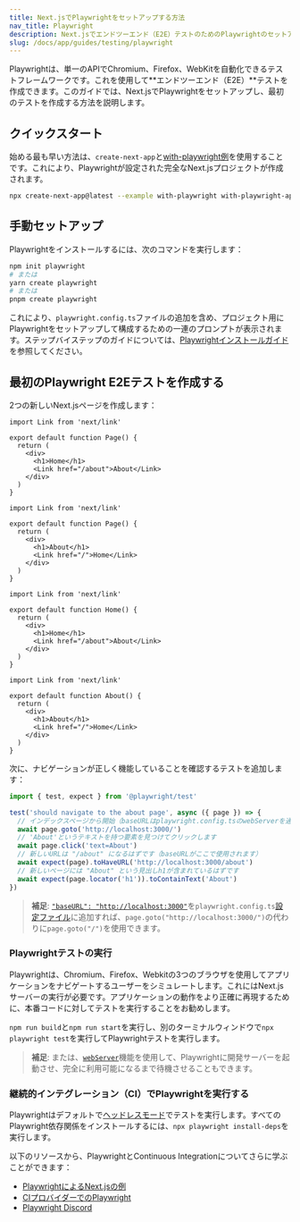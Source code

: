 ```yaml
---
title: Next.jsでPlaywrightをセットアップする方法
nav_title: Playwright
description: Next.jsでエンドツーエンド（E2E）テストのためのPlaywrightのセットアップ方法を学びます。
slug: /docs/app/guides/testing/playwright
---
```


Playwrightは、単一のAPIでChromium、Firefox、WebKitを自動化できるテストフレームワークです。これを使用して**エンドツーエンド（E2E）**テストを作成できます。このガイドでは、Next.jsでPlaywrightをセットアップし、最初のテストを作成する方法を説明します。

## クイックスタート

始める最も早い方法は、`create-next-app`と[with-playwright例](https://github.com/vercel/next.js/tree/canary/examples/with-playwright)を使用することです。これにより、Playwrightが設定された完全なNext.jsプロジェクトが作成されます。

```bash filename="Terminal"
npx create-next-app@latest --example with-playwright with-playwright-app
```

## 手動セットアップ

Playwrightをインストールするには、次のコマンドを実行します：

```bash filename="Terminal"
npm init playwright
# または
yarn create playwright
# または
pnpm create playwright
```

これにより、`playwright.config.ts`ファイルの追加を含め、プロジェクト用にPlaywrightをセットアップして構成するための一連のプロンプトが表示されます。ステップバイステップのガイドについては、[Playwrightインストールガイド](https://playwright.dev/docs/intro#installation)を参照してください。

## 最初のPlaywright E2Eテストを作成する

2つの新しいNext.jsページを作成します：

<AppOnly>

```tsx filename="app/page.tsx"
import Link from 'next/link'

export default function Page() {
  return (
    <div>
      <h1>Home</h1>
      <Link href="/about">About</Link>
    </div>
  )
}
```

```tsx filename="app/about/page.tsx"
import Link from 'next/link'

export default function Page() {
  return (
    <div>
      <h1>About</h1>
      <Link href="/">Home</Link>
    </div>
  )
}
```

</AppOnly>

<PagesOnly>

```tsx filename="pages/index.ts"
import Link from 'next/link'

export default function Home() {
  return (
    <div>
      <h1>Home</h1>
      <Link href="/about">About</Link>
    </div>
  )
}
```

```tsx filename="pages/about.ts"
import Link from 'next/link'

export default function About() {
  return (
    <div>
      <h1>About</h1>
      <Link href="/">Home</Link>
    </div>
  )
}
```

</PagesOnly>

次に、ナビゲーションが正しく機能していることを確認するテストを追加します：

```ts filename="tests/example.spec.ts"
import { test, expect } from '@playwright/test'

test('should navigate to the about page', async ({ page }) => {
  // インデックスページから開始（baseURLはplaywright.config.tsのwebServerを通じて設定されています）
  await page.goto('http://localhost:3000/')
  // 'About'というテキストを持つ要素を見つけてクリックします
  await page.click('text=About')
  // 新しいURLは "/about" になるはずです（baseURLがここで使用されます）
  await expect(page).toHaveURL('http://localhost:3000/about')
  // 新しいページには "About" という見出しh1が含まれているはずです
  await expect(page.locator('h1')).toContainText('About')
})
```

> **補足**: [`"baseURL": "http://localhost:3000"`](https://playwright.dev/docs/api/class-testoptions#test-options-base-url)を`playwright.config.ts`[設定ファイル](https://playwright.dev/docs/test-configuration)に追加すれば、`page.goto("http://localhost:3000/")`の代わりに`page.goto("/")`を使用できます。

### Playwrightテストの実行

Playwrightは、Chromium、Firefox、Webkitの3つのブラウザを使用してアプリケーションをナビゲートするユーザーをシミュレートします。これにはNext.jsサーバーの実行が必要です。アプリケーションの動作をより正確に再現するために、本番コードに対してテストを実行することをお勧めします。

`npm run build`と`npm run start`を実行し、別のターミナルウィンドウで`npx playwright test`を実行してPlaywrightテストを実行します。

> **補足**: または、[`webServer`](https://playwright.dev/docs/test-webserver/)機能を使用して、Playwrightに開発サーバーを起動させ、完全に利用可能になるまで待機させることもできます。

### 継続的インテグレーション（CI）でPlaywrightを実行する

Playwrightはデフォルトで[ヘッドレスモード](https://playwright.dev/docs/ci#running-headed)でテストを実行します。すべてのPlaywright依存関係をインストールするには、`npx playwright install-deps`を実行します。

以下のリソースから、PlaywrightとContinuous Integrationについてさらに学ぶことができます：

- [PlaywrightによるNext.jsの例](https://github.com/vercel/next.js/tree/canary/examples/with-playwright)
- [CIプロバイダーでのPlaywright](https://playwright.dev/docs/ci)
- [Playwright Discord](https://discord.com/invite/playwright-807756831384403968)

